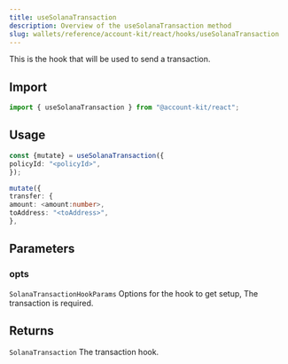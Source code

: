 ```yaml
---
title: useSolanaTransaction
description: Overview of the useSolanaTransaction method
slug: wallets/reference/account-kit/react/hooks/useSolanaTransaction
---
```




This is the hook that will be used to send a transaction.

## Import

```ts
import { useSolanaTransaction } from "@account-kit/react";
```

## Usage

```ts
const {mutate} = useSolanaTransaction({
policyId: "<policyId>",
});

mutate({
transfer: {
amount: <amount:number>,
toAddress: "<toAddress>",
},
```

## Parameters

### opts

`SolanaTransactionHookParams`
Options for the hook to get setup, The transaction is required.

## Returns

`SolanaTransaction`
The transaction hook.
